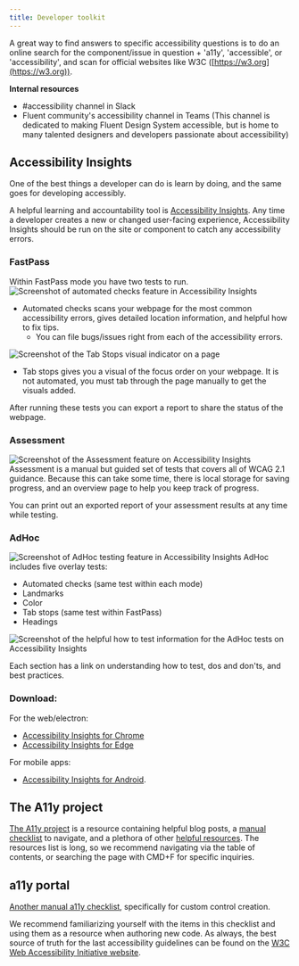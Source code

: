 ```yaml
---
title: Developer toolkit
---
```


A great way to find answers to specific accessibility questions is to do an online search for the component/issue in question + 'a11y', 'accessible', or 'accessibility', and scan for official websites like W3C ([https://w3.org](https://w3.org)). 

**Internal resources**
- #accessibility channel in Slack
- Fluent community's accessibility channel in Teams (This channel is dedicated to making Fluent Design System accessible, but is home to many talented designers and developers passionate about accessibility)
## Accessibility Insights
One of the best things a developer can do is learn by doing, and the same goes for developing accessibly. 

A helpful learning and accountability tool is [Accessibility Insights](https://accessibilityinsights.io/). Any time a developer creates a new or changed user-facing experience, Accessibility Insights should be run on the site or component to catch any accessibility errors. 

### FastPass
Within FastPass mode you have two tests to run.
![Screenshot of automated checks feature in Accessibility Insights](https://user-images.githubusercontent.com/40274682/89364887-5b11a200-d688-11ea-85c2-016e9b326b28.png)
- Automated checks scans your webpage for the most common accessibility errors, gives detailed location information, and helpful how to fix tips.
	- You can file bugs/issues right from each of the accessibility errors.

![Screenshot of the Tab Stops visual indicator on a page](https://user-images.githubusercontent.com/40274682/89364930-754b8000-d688-11ea-806d-5235f2836c4c.png)

- Tab stops gives you a visual of the focus order on your webpage. It is not automated, you must tab through the page manually to get the visuals added.

After running these tests you can export a report to share the status of the webpage.

### Assessment
![Screenshot of the Assessment feature on Accessibility Insights](https://user-images.githubusercontent.com/40274682/89364973-8a281380-d688-11ea-8430-1bc8e85b68db.png)
Assessment is a manual but guided set of tests that covers all of WCAG 2.1 guidance. Because this can take some time, there is local storage for saving progress, and an overview page to help you keep track of progress. 

You can print out an exported report of your assessment results at any time while testing.

### AdHoc
![Screenshot of AdHoc testing feature in Accessibility Insights](https://user-images.githubusercontent.com/40274682/89365128-d4a99000-d688-11ea-9db5-c29cb4a55075.png)
AdHoc includes five overlay tests:

- Automated checks (same test within each mode)
- Landmarks
- Color
- Tab stops (same test within FastPass)
- Headings

![Screenshot of the helpful how to test information for the AdHoc tests on Accessibility Insights](https://user-images.githubusercontent.com/40274682/89365012-9f9d3d80-d688-11ea-8f26-bc918a20e34b.png)

Each section has a link on understanding how to test, dos and don'ts, and best practices. 

### Download:
For the web/electron: 
- [Accessibility Insights for Chrome](https://chrome.google.com/webstore/detail/accessibility-insights-fo/pbjjkligggfmakdaogkfomddhfmpjeni)
- [Accessibility Insights for Edge](https://microsoftedge.microsoft.com/addons/detail/ghbhpcookfemncgoinjblecnilppimih)

For mobile apps: 
- [Accessibility Insights for Android](https://accessibilityinsights.io/en/downloads). 

## The A11y project
[The A11y project](https://www.a11yproject.com/#learn-the-fundamentals-and-principles-behind-accessible-design) is a resource containing helpful blog posts, a [manual checklist](https://www.a11yproject.com/checklist/) to navigate, and a plethora of other [helpful resources](https://www.a11yproject.com/resources/). The resources list is long, so we recommend navigating via the table of contents, or searching the page with CMD+F for specific inquiries. 

## a11y portal
[Another manual a11y checklist](https://www.a11yportal.com/guidelines/fundamentals/checklists.html#custom-control-checklist-developer), specifically for custom control creation.

We recommend familiarizing yourself with the items in this checklist and using them as a resource when authoring new code. As always, the best source of truth for the last accessibility guidelines can be found on the [W3C Web Accessibility Initiative website](https://www.w3.org/WAI/). 
